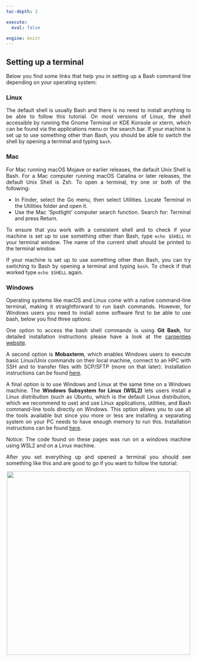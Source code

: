 ---
toc-depth: 2

execute:
  eval: false

engine: knitr
---

<div style="text-align: justify">


## Setting up a terminal

Below you find some links that help you in setting up a Bash command line depending on your operating system:

### Linux

The default shell is usually Bash and there is no need to install anything to be able to follow this tutorial. On most versions of Linux, the shell accessible by running the Gnome Terminal or KDE Konsole or xterm, which can be found via the applications menu or the search bar. If your machine is set up to use something other than Bash, you should be able to switch the shell by opening a terminal and typing `bash`.

### Mac

For Mac running macOS Mojave or earlier releases, the default Unix Shell is Bash. For a Mac computer running macOS Catalina or later releases, the default Unix Shell is Zsh. To open a terminal, try one or both of the following:

-   In Finder, select the Go menu, then select Utilities. Locate Terminal in the Utilities folder and open it.
-   Use the Mac ‘Spotlight’ computer search function. Search for: Terminal and press Return.

To ensure that you work with a consistent shell and to check if your machine is set up to use something other than Bash, type `echo $SHELL` in your terminal window. The name of the current shell should be printed to the terminal window.

If your machine is set up to use something other than Bash, you can try switching to Bash by opening a terminal and typing `bash`. To check if that worked type `echo $SHELL` again.


### Windows

Operating systems like macOS and Linux come with a native command-line terminal, making it straightforward to run bash commands. However, for Windows users you need to install some software first to be able to use bash, below you find three options:

One option to access the bash shell commands is using **Git Bash**, for detailed installation instructions please have a look at the [carpenties website](https://carpentries.github.io/workshop-template/install_instructions/#shell-windows).

A second option is **Mobaxterm**, which enables Windows users to execute basic Linux/Unix commands on their local machine, connect to an HPC with SSH and to transfer files with SCP/SFTP (more on that later). Installation instructions can be found [here](https://hpc.ncsu.edu/Documents/mobaxterm.php).

A final option is to use Windows and Linux at the same time on a Windows machine. The **Windows Subsystem for Linux (WSL2)** lets users install a Linux distribution (such as Ubuntu, which is the default Linux distribution, which we recommend to use) and use Linux applications, utilities, and Bash command-line tools directly on Windows. This option allows you to use all the tools available but since you more or less are installing a separating system on your PC needs to have enough memory to run this. Installation instructions can be found [here](https://learn.microsoft.com/en-us/windows/wsl/install).

Notice: The code found on these pages was run on a windows machine using WSL2 and on a Linux machine.

After you set everything up and opened a terminal you should see something like this and are good to go if you want to follow the tutorial:

<p align="center">
  <img width="500"  src="../../img/terminal.png">
</p>
